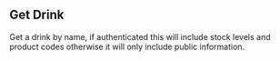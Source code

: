 ## Get Drink

Get a drink by name, if authenticated this will include stock levels and product codes otherwise it will only include public information.
